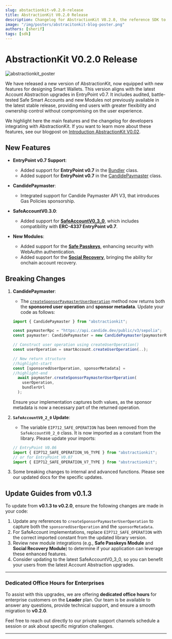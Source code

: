 ```yaml
---
slug: abstactionkit-v0.2.0-release
title: AbstractionKit V0.2.0 Release 
description: Changelog for AbstractionKit V0.2.0, the reference SDK to build on Safe and Account Abstraction.  
image: "/img/posters/abstracitonkit-blog-poster.png"
authors: [sherif]
tags: [sdk]
---
```


# AbstractionKit V0.2.0 Release

![abstractionkit_poster](/img/posters/abstracitonkit-blog-poster.png)


We have released a new version of AbstractionKit, now equipped with new features for designing Smart Wallets. This version aligns with the latest Account Abstraction upgrades in EntryPoint v0.7. It includes audited, battle-tested Safe Smart Accounts and new Modules not previously available in the latest stable release, providing end users with greater flexibility and ownership control without compromising on the user experience.

<!-- truncate -->

We highlight here the main features and the changelog for developers integrating with AbstractionKit. If you want to learn more about these features, see our blogpost on [Introduction AbstractionKit V0.02](https://www.candide.dev/blog/introducing-abstractionkit-v0-2-0).

## New Features

- **EntryPoint v0.7 Support**:
  - Added support for **EntryPoint v0.7** in the [Bundler](/wallet/abstractionkit/bundler) class.
  - Added support for **EntryPoint v0.7** in the [CandidePaymaster](/wallet/abstractionkit/paymaster) class.
  
- **CandidePaymaster**:
  - Integrated support for Candide Paymaster API V3, that introduces Gas Policies sponsorship.

- **SafeAccountV0.3.0**:
  - Added support for [**SafeAccountV0_3_0**](/wallet/abstractionkit/safe-account-v3), which includes compatibility with **ERC-4337 EntryPoint v0.7**.

- **New Modules**:
  - Added support for the [**Safe Passkeys**](/wallet/plugins/passkeys/), enhancing security with WebAuthn authentication.
  - Added support for the [**Social Recovery**](/wallet/plugins/recovery-with-guardians/), bringing the ability for onchain account recovery.

## Breaking Changes

1. **CandidePaymaster**:
   - The [`createSponsorPaymasterUserOperation`](/wallet/abstractionkit/paymaster/#createsponsorpaymasteruseroperation) method now returns both the **sponsored user operation** and **sponsor metadata**. Update your code as follows:

   ```js
   import { CandidePaymaster } from "abstractionkit";

   const paymasterRpc = "https://api.candide.dev/public/v3/sepolia";
   const paymaster: CandidePaymaster = new CandidePaymaster(paymasterRPC);

   // Construct user operation using createUserOperation()
   const userOperation = smartAccount.createUserOperation(..);
   
   // New return structure
   //highlight-start
   const [sponsoredUserOperation, sponsorMetadata] =
   //highlight-end
     await paymaster.createSponsorPaymasterUserOperation(
       userOperation,
       bundlerUrl
     );
   ```

   Ensure your implementation captures both values, as the sponsor metadata is now a necessary part of the returned operation.

2. **`SafeAccountV0_2_0` Update**:
   - The variable `EIP712_SAFE_OPERATION` has been removed from the `SafeAccountV0_2_0` class. It is now imported as a constant from the library. Please update your imports:

   ```js
   // EntryPoint V0.06
   import { EIP712_SAFE_OPERATION_V6_TYPE } from "abstractionkit";
   // or for EntryPoint V0.07
   import { EIP712_SAFE_OPERATION_V7_TYPE } from "abstractionkit";
   ```

3. Some breaking changes to internal and advanced functions. Please see our updated docs for the specific updates.


## Update Guides from v0.1.3

To update from **v0.1.3 to v0.2.0**, ensure the following changes are made in your code:

1. Update any references to `createSponsorPaymasterUserOperation` to capture both the `sponsoredUserOperation` and the `sponsorMetadata`.
2. For SafeAccount implementations, replace `EIP712_SAFE_OPERATION` with the correct imported constant from the updated library version.
3. Review new module integrations (e.g., **Safe Passkeys Module** and **Social Recovery Module**) to determine if your application can leverage these enhanced features.
4. Consider updating to the latest SafeAccountV0_3_0, so you can benefit your users from the latest Account Abstraction upgrades.

---

### Dedicated Office Hours for Enterprises

To assist with this upgrades, we are offering **dedicated office hours** for enterprise customers on the **Leader** plan. Our team is be available to answer any questions, provide technical support, and ensure a smooth migration to **v0.2.0**.

Feel free to reach out directly to our private support channels schedule a session or ask about specific migration challenges.

---